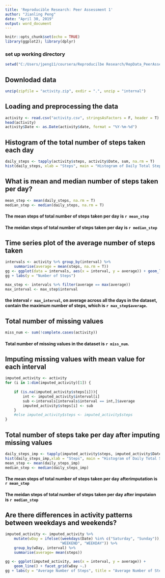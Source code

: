```yaml
---
title: 'Reproducible Research: Peer Assessment 1'
author: "Jianling Peng"
date: "April 30, 2019"
output: word_document
---
```


```r
knitr::opts_chunk$set(echo = TRUE)
library(ggplot2); library(dplyr)
```

### set up working directory
```r
setwd("C:/Users/jpeng11/coursera/Reproducilbe Research/RepData_PeerAssessment1")
```
## Downlodad data
```r

unzip(zipfile = "activity.zip", exdir = ".", unzip = "internal")
```


## Loading and preprocessing the data

```r
activity <- read.csv("activity.csv", stringsAsFactors = F, header = T)
head(activity)
activity$Date <- as.Date(activity$date, format = "%Y-%m-%d")
```


## Histogram of the total number of steps taken each day
```r
daily_steps <- tapply(activity$steps, activity$Date, sum, na.rm = T)
hist(daily_steps, xlab = "Steps", main = "Histogram of Daily Total Steps")
```

## What is mean and median number of steps  taken per day?
```r
mean_step <- mean(daily_steps, na.rm = T)
median_step <- median(daily_steps, na.rm = T)
```

#### The mean steps of total number of steps taken per day is `r mean_step` 
#### The meidan steps of total number of steps taken per day is `r median_step`

## Time series plot of the average number of steps taken
```r

intervals <- activity %>% group_by(interval) %>%
    summarise(average = mean(steps, na.rm = T))
gg <- ggplot(data = intervals, aes(x = interval, y = average)) + geom_line() 
gg + labs(y = "Number of Steps")

max_step <- intervals %>% filter(average == max(average))
max_interval <- max_step$interval

```
#### the interval `r max_interval`, on average across all the days in the dataset, contain the maximum number of steps, which is `r max_step$average`.

## Total number of missing values

```r
miss_num <- sum(!complete.cases(activity))
```
#### Total number of missing values in the dataset is `r miss_num`.

## Imputing missing values with mean value for each interval

```r
imputed_activity <- activity
for (i in 1:dim(imputed_activity)[1]) {
    
    if (is.na(imputed_activity$steps[i])){
        int <- imputed_activity$interval[i]
        sub <-intervals[intervals$interval == int,]$average
        imputed_activity$steps[i] <- sub
    }
    #else imputed_activity$steps <- imputed_activity$steps
}
```

## Total number of steps take per day after imputing missing values

```r

daily_steps_imp <- tapply(imputed_activity$steps, imputed_activity$Date, sum, na.rm = T)
hist(daily_steps_imp,xlab = "Steps", main = "Histogram of Daily Total Steps after Imputation")
mean_step <- mean(daily_steps_imp)
median_step <- median(daily_steps_imp)
```

#### The mean steps of total number of steps taken per day afterimputation  is `r mean_step` 
#### The meidan steps of total number of steps taken per day after imputaion is `r median_step`


## Are there differences in activity patterns between weekdays and weekends?

```r
imputed_activity <- imputed_activity %>% 
    mutate(wDay = ifelse((weekdays(Date) %in% c("Saturday", "Sunday")),
                         "WEEKEND", "WEEKDAY")) %>% 
    group_by(wDay, interval) %>% 
    summarise(average= mean(steps))

gg <- ggplot(imputed_activity, aes(x = interval, y = average)) + 
    geom_line() + facet_grid(wDay ~.)
gg + labs(y = "Average Number of Steps", title = "Average Number of Steps per  5-min Interval" )

```
